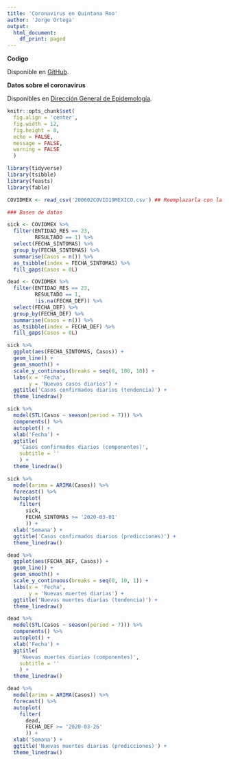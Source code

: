 ```yaml
---
title: 'Coronavirus en Quintana Roo'
author: 'Jorge Ortega'
output:
  html_document:
    df_print: paged
---
```


**Codigo**
  
Disponible en [GitHub](https://github.com/jisaaco/corona/blob/master/CoronaRoo.Rmd){target='_blank'}.

**Datos sobre el coronavirus**
  
Disponibles en [Dirección General de Epidemología](https://www.gob.mx/salud/documentos/datos-abiertos-152127){target='_blank'}.

```r
knitr::opts_chunk$set(
  fig.align = 'center',
  fig.width = 12,
  fig.height = 8,
  echo = FALSE,
  message = FALSE,
  warning = FALSE
  )

library(tidyverse)
library(tsibble)
library(feasts)
library(fable)

COVIDMEX <- read_csv('200602COVID19MEXICO.csv') ## Reemplazarla con la actual

### Bases de datos

sick <- COVIDMEX %>%
  filter(ENTIDAD_RES == 23,
         RESULTADO == 1) %>%
  select(FECHA_SINTOMAS) %>%
  group_by(FECHA_SINTOMAS) %>%
  summarise(Casos = n()) %>%
  as_tsibble(index = FECHA_SINTOMAS) %>%
  fill_gaps(Casos = 0L)

dead <- COVIDMEX %>%
  filter(ENTIDAD_RES == 23,
         RESULTADO == 1,
         !is.na(FECHA_DEF)) %>%
  select(FECHA_DEF) %>%
  group_by(FECHA_DEF) %>%
  summarise(Casos = n()) %>%
  as_tsibble(index = FECHA_DEF) %>%
  fill_gaps(Casos = 0L)
```

```r
sick %>%
  ggplot(aes(FECHA_SINTOMAS, Casos)) +
  geom_line() +
  geom_smooth() +
  scale_y_continuous(breaks = seq(0, 100, 10)) +
  labs(x = 'Fecha',
       y = 'Nuevos casos diarios') +
  ggtitle('Casos confirmados diarios (tendencia)') +
  theme_linedraw()
```

```r
sick %>%
  model(STL(Casos ~ season(period = 7))) %>%
  components() %>%
  autoplot() +
  xlab('Fecha') +
  ggtitle(
    'Casos confirmados diarios (componentes)',
    subtitle = ''
    ) +
  theme_linedraw()
```

```r
sick %>%
  model(arima = ARIMA(Casos)) %>%
  forecast() %>%
  autoplot(
    filter(
      sick,
      FECHA_SINTOMAS >= '2020-03-01'
      )) +
  xlab('Semana') +
  ggtitle('Casos confirmados diarios (predicciones)') +
  theme_linedraw()
```

```r
dead %>%
  ggplot(aes(FECHA_DEF, Casos)) +
  geom_line() +
  geom_smooth() +
  scale_y_continuous(breaks = seq(0, 10, 1)) +
  labs(x = 'Fecha',
       y = 'Nuevas muertes diarias') +
  ggtitle('Nuevas muertes diarias (tendencia)') +
  theme_linedraw()
```

```r
dead %>%
  model(STL(Casos ~ season(period = 7))) %>%
  components() %>%
  autoplot() +
  xlab('Fecha') +
  ggtitle(
    'Nuevas muertes diarias (componentes)',
    subtitle = ''
    ) +
  theme_linedraw()
```

```r
dead %>%
  model(arima = ARIMA(Casos)) %>%
  forecast() %>%
  autoplot(
    filter(
      dead,
      FECHA_DEF >= '2020-03-26'
      )) +
  xlab('Semana') +
  ggtitle('Nuevas muertes diarias (predicciones)') +
  theme_linedraw()
```